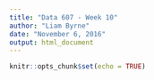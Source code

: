 ```yaml
---
title: "Data 607 - Week 10"
author: "Liam Byrne"
date: "November 6, 2016"
output: html_document
---
```


```r
knitr::opts_chunk$set(echo = TRUE)
```
